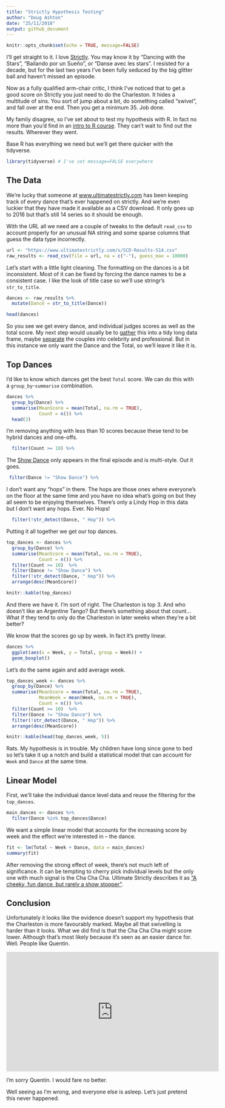 ```yaml
---
title: "Strictly Hypothesis Testing"
author: "Doug Ashton"
date: "25/11/2018"
output: github_document
---
```


```r
knitr::opts_chunk$set(echo = TRUE, message=FALSE)
```

I'll get straight to it. I love [Strictly](https://www.bbc.co.uk/strictly). You may know it by "Dancing with the Stars", "Bailando por un Sueño", or "Danse avec les stars". I resisted for a decade, but for the last two years I've been fully seduced by the big glitter ball and haven't missed an episode.

Now as a fully qualified arm-chair critic, I think I've noticed that to get a good score on Strictly you just need to do the Charleston. It hides a multitude of sins. You sort of jump about a bit, do something called "swivel", and fall over at the end. Then you get a minimum 35. Job done.

My family disagree, so I've set about to test my hypothesis with R. In fact no more than you'd find in an [intro to R course](https://www.mango-solutions.com/additional-solutions/r-training). They can't wait to find out the results. Wherever they went.

Base R has everything we need but we'll get there quicker with the tidyverse.

```r
library(tidyverse) # I've set message=FALSE everywhere
```

## The Data

We're lucky that someone at [www.ultimatestrictly.com](https://www.ultimatestrictly.com/) has been keeping track of every dance that's ever happened on strictly. And we're even luckier that they have made it available as a CSV download. It only goes up to 2016 but that's still 14 series so it should be enough.

With the URL all we need are a couple of tweaks to the default `read_csv` to account properly for an unusual NA string and some sparse columns that guess the data type incorrectly.

```r
url <- "https://www.ultimatestrictly.com/s/SCD-Results-S14.csv"
raw_results <- read_csv(file = url, na = c("-"), guess_max = 10000)
```

Let's start with a little light cleaning. The formatting on the dances is a bit inconsistent. Most of it can be fixed by forcing the dance names to be a consistent case. I like the look of title case so we'll use stringr's `str_to_title`.

```r
dances <- raw_results %>%
  mutate(Dance = str_to_title(Dance))

head(dances)
```

So you see we get every dance, and individual judges scores as well as the total score. My next step would usually be to [gather](https://tidyr.tidyverse.org/reference/gather.html) this into a tidy long data frame, maybe [separate](https://tidyr.tidyverse.org/reference/separate.html) the couples into celebrity and professional. But in this instance we only want the Dance and the Total, so we'll leave it like it is.

## Top Dances

I'd like to know which dances get the best `Total` score. We can do this with a `group_by`-`summarise` combination.

```r
dances %>%
  group_by(Dance) %>%
  summarise(MeanScore = mean(Total, na.rm = TRUE),
            Count = n()) %>%
  head(3)
```

I'm removing anything with less than 10 scores because these tend to be hybrid dances and one-offs.

```r
  filter(Count >= 10) %>%
```

The [Show Dance](http://www.ultimatestrictly.com/show-dance/) only appears in the final episode and is multi-style. Out it goes. 

```r
 filter(Dance != "Show Dance") %>%
```

I don't want any "hops" in there. The hops are those ones where everyone's on the floor at the same time and you have no idea what's going on but they all seem to be enjoying themselves. There's only a Lindy Hop in this data but I don't want any hops. Ever. No Hops!

```r
  filter(!str_detect(Dance, " Hop")) %>%
```

Putting it all together we get our top dances.

```r
top_dances <- dances %>%
  group_by(Dance) %>%
  summarise(MeanScore = mean(Total, na.rm = TRUE),
            Count = n()) %>%
  filter(Count >= 10)  %>%
  filter(Dance != "Show Dance") %>%
  filter(!str_detect(Dance, " Hop")) %>%
  arrange(desc(MeanScore))

knitr::kable(top_dances)
```

And there we have it. I'm sort of right. The Charleston is top 3. And who doesn't like an Argentine Tango? But there's something about that count... What if they tend to only do the Charleston in later weeks when they're a bit better? 

We know that the scores go up by week. In fact it's pretty linear.

```r
dances %>%
  ggplot(aes(x = Week, y = Total, group = Week)) + 
  geom_boxplot()
```

Let's do the same again and add average week.

```r
top_dances_week <- dances %>%
  group_by(Dance) %>%
  summarise(MeanScore = mean(Total, na.rm = TRUE),
            MeanWeek = mean(Week, na.rm = TRUE),
            Count = n()) %>%
  filter(Count >= 10)  %>%
  filter(Dance != "Show Dance") %>%
  filter(!str_detect(Dance, " Hop")) %>%
  arrange(desc(MeanScore))

knitr::kable(head(top_dances_week, 5))
```

Rats. My hypothesis is in trouble. My children have long since gone to bed so let's take it up a notch and build a statistical model that can account for `Week` and `Dance` at the same time.

## Linear Model

First, we'll take the individual dance level data and reuse the filtering for the `top_dances`.

```r
main_dances <- dances %>%
  filter(Dance %in% top_dances$Dance)
```

We want a simple linear model that accounts for the increasing score by week and the effect we're interested in -- the dance.

```r
fit <- lm(Total ~ Week + Dance, data = main_dances)
summary(fit)
```

After removing the strong effect of week, there's not much left of significance. It can be tempting to cherry pick individual levels but the only one with much signal is the Cha Cha Cha. Ultimate Strictly describes it as ["A cheeky, fun dance, but rarely a show stopper"](https://www.ultimatestrictly.com/cha-cha-cha/).

## Conclusion

Unfortunately it looks like the evidence doesn't support my hypothesis that the Charleston is more favourably marked. Maybe all that swivelling is harder than it looks. What we did find is that the Cha Cha Cha might score lower. Although that's most likely because it's seen as an easier dance for. Well. People like Quentin.

<iframe width="560" height="315" src="https://www.youtube.com/embed/Da_zxblfGoI?start=126" frameborder="0" allow="accelerometer; autoplay; encrypted-media; gyroscope; picture-in-picture" allowfullscreen></iframe>

I'm sorry Quentin. I would fare no better.

Well seeing as I'm wrong, and everyone else is asleep. Let's just pretend this never happened.
